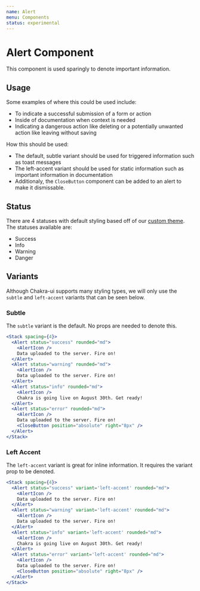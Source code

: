 ```yaml
---
name: Alert
menu: Components
status: experimental
---
```



# Alert Component

This component is used sparingly to denote important information. 


## Usage

Some examples of where this could be used include:

- To indicate a successful submission of a form or action
- Inside of documentation when context is needed
- Indicating a dangerous action like deleting or a potentially unwanted action like leaving without saving

How this should be used:
- The default, subtle variant should be used for triggered information such as toast messages
- The left-accent variant should be used for static information such as important information in documentation
- Additionaly, the `CloseButton` component can be added to an alert to make it dismissable.

## Status

There are 4 statuses with default styling based off of our [custom theme](/docs/theme/). The statuses available are:
- Success
- Info
- Warning
- Danger


## Variants

Although Chakra-ui supports many styling types, we will only use the `subtle` and `left-accent` variants that can be seen below.

### Subtle

The `subtle` variant is the default. No props are needed to denote this.

```jsx
<Stack spacing={4}>
  <Alert status="success" rounded="md">
    <AlertIcon />
    Data uploaded to the server. Fire on!
  </Alert>
  <Alert status="warning" rounded="md">
    <AlertIcon />
    Data uploaded to the server. Fire on!
  </Alert>
  <Alert status="info" rounded="md">
    <AlertIcon />
    Chakra is going live on August 30th. Get ready!
  </Alert>
  <Alert status="error" rounded="md">
    <AlertIcon />
    Data uploaded to the server. Fire on!
    <CloseButton position="absolute" right="8px" />
  </Alert>
</Stack>
```

### Left Accent

The `left-accent` variant is great for inline information. It requires the variant prop to be denoted.

```jsx
<Stack spacing={4}>
  <Alert status="success" variant='left-accent' rounded="md">
    <AlertIcon />
    Data uploaded to the server. Fire on!
  </Alert>
  <Alert status="warning" variant='left-accent' rounded="md">
    <AlertIcon />
    Data uploaded to the server. Fire on!
  </Alert>
  <Alert status="info" variant='left-accent' rounded="md">
    <AlertIcon />
    Chakra is going live on August 30th. Get ready!
  </Alert>
  <Alert status="error" variant='left-accent' rounded="md">
    <AlertIcon />
    Data uploaded to the server. Fire on!
    <CloseButton position="absolute" right="8px" />
  </Alert>
</Stack>
```